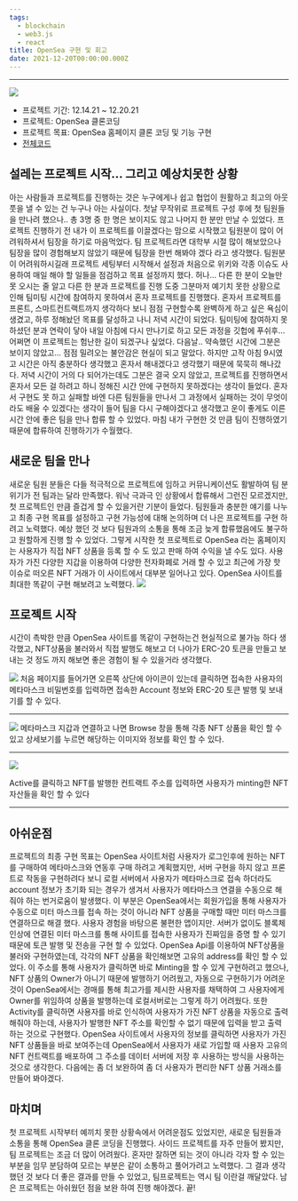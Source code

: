 ```yaml
---
tags:
  - blockchain
  - web3.js
  - react
title: OpenSea 구현 및 회고
date: 2021-12-20T00:00:00.000Z
---
```


---

![](/open_sea.png)

- 프로젝트 기간: 12.14.21 \~ 12.20.21
- 프로젝트: OpenSea 클론코딩
- 프로젝트 목표: OpenSea 홈페이지 클론 코딩 및 기능 구현
- [전체코드](https://github.com/codestates/BEB_01_SolidiTeam)

## 설레는 프로젝트 시작... 그리고 예상치못한 상황

아는 사람들과 프로젝트를 진행하는 것은 누구에게나 쉽고 협업이 원활하고 최고의 아웃풋을 낼 수 있는 건 누구나 아는 사실이다. 첫날 무작위로 프로젝트 구성 후에 첫 팀원들을 만나려 했으나.. 총 3명 중 한 명은 보이지도 않고 나머지 한 분만 만날 수 있었다. 프로젝트 진행하기 전 내가 이 프로젝트를 이끌겠다는 맘으로 시작했고 팀원분이 많이 어려워하셔서 팀장을 하기로 마음먹었다. 팀 프로젝트라면 대학부 시절 많이 해보았으나 팀장을 많이 경험해보지 않았기 때문에 팀장을 한번 해봐야 겠다 라고 생각했다. 팀원분이 어려워하시길래 프로젝트 세팅부터 시작해서 설정과 처음으로 위키와 각종 이슈도 사용하여 매일 해야 할 일들을 점검하고 목표 설정까지 했다. 허나... 다른 한 분이 오늘만 못 오시는 줄 알고 다른 한 분과 프로젝트를 진행 도중 그분마저 예기치 못한 상황으로 인해 팀미팅 시간에 참여하지 못하여서 혼자 프로젝트를 진행했다. 혼자서 프로젝트를 프론트, 스마트컨트랙트까지 생각하다 보니 점점 구현할수록 완벽하게 하고 싶은 욕심이 생겼고, 하루 정해놨던 목표를 달성하고 나니 저녁 시간이 되었다. 팀미팅에 참여하지 못하셨던 분과 연락이 닿아 내일 아침에 다시 만나기로 하고 모든 과정을 깃헙에 푸쉬후... 어쩌면 이 프로젝트는 험난한 길이 되겠구나 싶었다.
다음날.. 약속했던 시간에 그분은 보이지 않았고... 점점 밀려오는 불안감은 현실이 되고 말았다. 하지만 고작 아침 9시였고 시간은 아직 충분하다 생각했고 혼자서 해내겠다고 생각했기 때문에 묵묵히 해나갔다. 저녁 시간이 거의 다 되어가는데도 그분은 결국 오지 않았고, 프로젝트를 진행하면서 혼자서 모든 걸 하려고 하니 정해진 시간 안에 구현하지 못하겠다는 생각이 들었다. 혼자서 구현도 못 하고 실패할 바엔 다른 팀원들을 만나서 그 과정에서 실패하는 것이 무엇이라도 배울 수 있겠다는 생각이 들어 팀을 다시 구해야겠다고 생각했고 운이 좋게도 이른 시간 안에 좋은 팀을 만나 합류 할 수 있었다. 마침 내가 구현한 것 만큼 팀이 진행하였기 때문에 합류하여 진행하기가 수월했다.

## 새로운 팀을 만나

새로운 팀원 분들은 다들 적극적으로 프로젝트에 임하고 커뮤니케이션도 활발하여 팀 분위기가 전 팀과는 달라 만족했다. 워낙 극과극 인 상황에서 합류해서 그런진 모르겠지만, 첫 프로젝트인 만큼 즐겁게 할 수 있을거란 기분이 들었다. 팀원들과 충분한 얘기를 나누고 최종 구현 목표를 설정하고 구현 가능성에 대해 논의하며 더 나은 프로젝트를 구현 하려고 노력했다. 예상 했던 것 보다 팀원과의 소통을 통해 조금 늦게 합류했음에도 불구하고 원할하게 진행 할 수 있었다. 그렇게 시작한 첫 프로젝트로 OpenSea 라는 홈페이지는 사용자가 직접 NFT 상품을 등록 할 수 도 있고 판매 하여 수익을 낼 수도 있다. 사용자가 가진 다양한 지갑을 이용하여 다양한 전자화폐로 거래 할 수 있고 최근에 가장 핫 이슈로 떠오른 NFT 거래가 이 사이트에서 대부분 일어나고 있다. OpenSea 사이트를 최대한 똑같이 구현 해보려고 노력했다.
![](/lab1_img1.png)

## 프로젝트 시작

시간이 촉박한 만큼 OpenSea 사이트를 똑같이 구현하는건 현실적으로 불가능 하다 생각했고, NFT상품을 불러와서 직접 발행도 해보고 더 나아가 ERC-20 토큰을 만들고 보내는 것 정도 까지 해보면 좋은 경험이 될 수 있을거라 생각했다.

![](/labgif1.gif)
처음 페이지를 들어가면 오른쪽 상단에 아이콘이 있는데 클릭하면 접속한 사용자의 메타마스크 비밀번호를 입력하면 접속한 Account 정보와 ERC-20 토큰 발행 및 보내기를 할 수 있다.

---

![](/labgif2.gif)
메타마스크 지갑과 연결하고 나면 Browse 창을 통해 각종 NFT 상품을 확인 할 수 있고 상세보기를 누르면 해당하는 이미지와 정보를 확인 할 수 있다.

---

![](/labgif3.gif)

Active를 클릭하고 NFT를 발행한 컨트랙트 주소를 입력하면 사용자가 minting한 NFT 자산들을 확인 할 수 있다

---

## 아쉬운점

프로젝트의 최종 구현 목표는 OpenSea 사이트처럼 사용자가 로그인후에 원하는 NFT를 구매하여 메타마스크와 연동후 구매 하려고 계획했지만, 서버 구현을 하지 않고 프론트로 작동을 구현하려다 보니 로컬 서버에서 사용자가 메타마스크로 접속 하더라도 account 정보가 초기화 되는 경우가 생겨서 사용자가 메타마스크 연결을 수동으로 해줘야 하는 번거로움이 발생했다. 이 부분은 OpenSea에서는 회원가입을 통해 사용자가 수동으로 미터 마스크를 접속 하는 것이 아니라 NFT 상품을 구매할 때만 미터 마스크를 연결하므로 해결 했다. 사용자 경험을 바탕으론 불편한 앱이지만. 서버가 없이도 블록체인상에 연결된 미터 마스크를 통해 사이트를 접속한 사용자가 진짜임을 증명 할 수 있기 때문에 토큰 발행 및 전송을 구현 할 수 있었다. OpenSea Api를 이용하여 NFT상품을 불러와 구현하였는데, 각각의 NFT 상품을 확인해보면 고유의 address를 확인 할 수 있었다. 이 주소를 통해 사용자가 클릭하면 바로 Minting을 할 수 있게 구현하려고 했으나, NFT 상품의 Owner가 아니기 때문에 발행하기 어려웠고, 자동으로 구현하기가 어려운 것이 OpenSea에서는 경매를 통해 최고가를 제시한 사용자를 채택하여 그 사용자에게 Owner를 위임하여 상품을 발행하는데 로컬서버로는 그렇게 하기 어려웠다. 또한 Activity를 클릭하면 사용자를 바로 인식하여 사용자가 가진 NFT 상품을 자동으로 출력해줘야 하는데, 사용자가 발행한 NFT 주소를 확인할 수 없기 때문에 입력을 받고 출력하는 것으로 구현했다. OpenSea 사이트에서 사용자의 정보를 클릭하면 사용자가 가진 NFT 상품들을 바로 보여주는데 OpenSea에서 사용자가 새로 가입할 때 사용자 고유의 NFT 컨트랙트를 배포하여 그 주소를 데이터 서버에 저장 후 사용하는 방식을 사용하는 것으로 생각한다. 다음에는 좀 더 보완하여 좀 더 사용자가 편리한 NFT 상품 거래소를 만들어 봐야겠다.

## 마치며

첫 프로젝트 시작부터 예끼치 못한 상황속에서 어려운점도 있었지만, 새로운 팀원들과 소통을 통해 OpenSea 클론 코딩을 진행했다. 사이드 프로젝트를 자주 만들어 봤지만, 팀 프로젝트는 조금 더 많이 어려웠다. 혼자만 잘하면 되는 것이 아니라 각자 할 수 있는 부분을 임무 분담하여 모르는 부분은 같이 소통하고 풀어가려고 노력했다. 그 결과 생각 했던 것 보다 더 좋은 결과를 만들 수 있었고, 팀프로젝트는 역시 팀 이란걸 깨달았다. 남은 프로젝트는 아쉬웠던 점을 보완 하여 진행 해야겠다. 끝!
